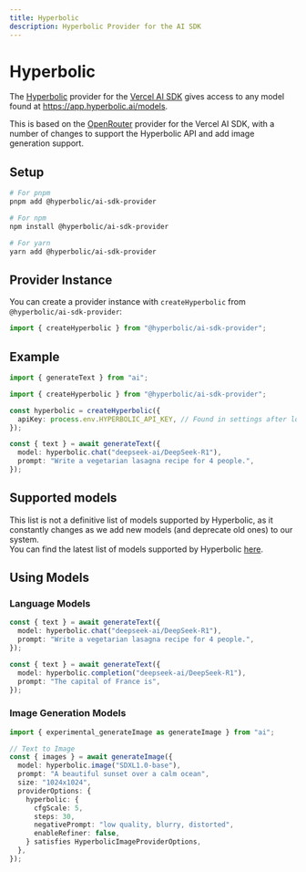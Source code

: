 ```yaml
---
title: Hyperbolic
description: Hyperbolic Provider for the AI SDK
---
```


# Hyperbolic

The [Hyperbolic](https://hyperbolic.ai/) provider for the [Vercel AI SDK](https://sdk.vercel.ai/docs) gives access to any model found at <https://app.hyperbolic.ai/models>.

This is based on the [OpenRouter](https://openrouter.ai/) provider for the Vercel AI SDK, with a number of changes to support the Hyperbolic API and add image generation support.

## Setup

```bash
# For pnpm
pnpm add @hyperbolic/ai-sdk-provider

# For npm
npm install @hyperbolic/ai-sdk-provider

# For yarn
yarn add @hyperbolic/ai-sdk-provider
```

## Provider Instance

You can create a provider instance with `createHyperbolic` from `@hyperbolic/ai-sdk-provider`:

```ts
import { createHyperbolic } from "@hyperbolic/ai-sdk-provider";
```

## Example

```ts
import { generateText } from "ai";

import { createHyperbolic } from "@hyperbolic/ai-sdk-provider";

const hyperbolic = createHyperbolic({
  apiKey: process.env.HYPERBOLIC_API_KEY, // Found in settings after logging in at https://app.hyperbolic.ai
});

const { text } = await generateText({
  model: hyperbolic.chat("deepseek-ai/DeepSeek-R1"),
  prompt: "Write a vegetarian lasagna recipe for 4 people.",
});
```

## Supported models

This list is not a definitive list of models supported by Hyperbolic, as it constantly changes as we add new models (and deprecate old ones) to our system.  
You can find the latest list of models supported by Hyperbolic [here](https://openrouter.ai/models?fmt=cards&providers=Hyperbolic).

## Using Models

### Language Models

```ts
const { text } = await generateText({
  model: hyperbolic.chat("deepseek-ai/DeepSeek-R1"),
  prompt: "Write a vegetarian lasagna recipe for 4 people.",
});

const { text } = await generateText({
  model: hyperbolic.completion("deepseek-ai/DeepSeek-R1"),
  prompt: "The capital of France is",
});
```

### Image Generation Models

```ts
import { experimental_generateImage as generateImage } from "ai";

// Text to Image
const { images } = await generateImage({
  model: hyperbolic.image("SDXL1.0-base"),
  prompt: "A beautiful sunset over a calm ocean",
  size: "1024x1024",
  providerOptions: {
    hyperbolic: {
      cfgScale: 5,
      steps: 30,
      negativePrompt: "low quality, blurry, distorted",
      enableRefiner: false,
    } satisfies HyperbolicImageProviderOptions,
  },
});
```
